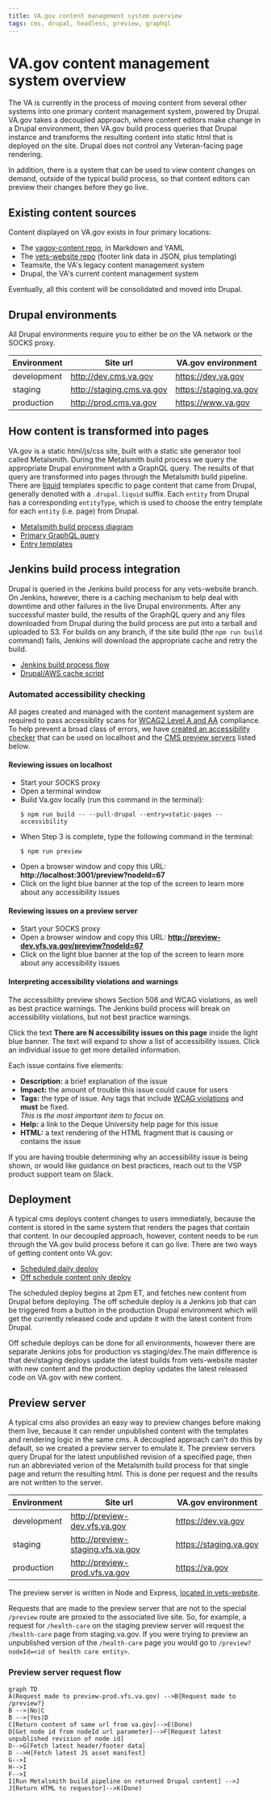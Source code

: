 ```yaml
---
title: VA.gov content management system overview
tags: cms, drupal, headless, preview, graphql
---
```


# VA.gov content management system overview

The VA is currently in the process of moving content from several other systems into one primary content management system, powered by Drupal. VA.gov takes a decoupled approach, where content editors make change in a Drupal environment, then VA.gov build process queries that Drupal instance and transforms the resulting content into static html that is deployed on the site. Drupal does not control any Veteran-facing page rendering.

In addition, there is a system that can be used to view content changes on demand, outside of the typical build process, so that content editors can preview their changes before they go live.

## Existing content sources

Content displayed on VA.gov exists in four primary locations:

- The [vagov-content repo](https://github.com/department-of-veterans-affairs/vagov-content), in Markdown and YAML
- The [vets-website repo](https://github.com/department-of-veterans-affairs/vets-website) (footer link data in JSON, plus templating)
- Teamsite, the VA's legacy content management system
- Drupal, the VA's current content management system

Eventually, all this content will be consolidated and moved into Drupal.

## Drupal environments

All Drupal environments require you to either be on the VA network or the SOCKS proxy.

| Environment | Site url                  | VA.gov environment     |
| ----------- | ------------------------- | ---------------------- |
| development | http://dev.cms.va.gov     | https://dev.va.gov     |
| staging     | http://staging.cms.va.gov | https://staging.va.gov |
| production  | http://prod.cms.va.gov    | https://www.va.gov     |

## How content is transformed into pages

VA.gov is a static html/js/css site, built with a static site generator tool called Metalsmith. During the Metalsmith build process we query the appropriate Drupal environment with a GraphQL query. The results of that query are transformed into pages through the Metalsmith build pipeline. There are [liquid](https://shopify.github.io/liquid/) templates specific to page content that came from Drupal, generally denoted with a `.drupal.liquid` suffix. Each `entity` from Drupal has a corresponding `entityType`, which is used to choose the entry template for each `entity` (i.e. page) from Drupal.

- [Metalsmith build process diagram](/platform/architecture/static-site)
- [Primary GraphQL query](https://github.com/department-of-veterans-affairs/vets-website/blob/master/src/site/stages/build/drupal/graphql/GetAllPages.graphql.js)
- [Entry templates](https://github.com/department-of-veterans-affairs/vets-website/tree/master/src/site/layouts)

## Jenkins build process integration

Drupal is queried in the Jenkins build process for any vets-website branch. On Jenkins, however, there is a caching mechanism to help deal with downtime and other failures in the live Drupal environments. After any successful master build, the results of the GraphQL query and any files downloaded from Drupal during the build process are put into a tarball and uploaded to S3. For builds on any branch, if the site build (the `npm run build` command) fails, Jenkins will download the appropriate cache and retry the build.

- [Jenkins build process flow](/platform/architecture/build-deploy-flows#standard-masterpr-build)
- [Drupal/AWS cache script](https://github.com/department-of-veterans-affairs/vets-website/tree/master/script/drupal-aws-cache.js)

### Automated accessibility checking

All pages created and managed with the content management system are required to pass accessiblity scans for [WCAG2 Level A and AA](https://www.w3.org/TR/WCAG20/) compliance. To help prevent a broad class of errors, we have [created an accessibility checker](https://github.com/department-of-veterans-affairs/vets-website/pull/10836) that can be used on localhost and the [CMS preview servers](#preview-server) listed below.

#### Reviewing issues on localhost

- Start your SOCKS proxy
- Open a terminal window
- Build Va.gov locally (run this command in the terminal):
  ```
  $ npm run build -- --pull-drupal --entry=static-pages --accessibility
  ```
- When Step 3 is complete, type the following command in the terminal:
  ```
  $ npm run preview
  ```
- Open a browser window and copy this URL: **http://localhost:3001/preview?nodeId=67**
- Click on the light blue banner at the top of the screen to learn more about any accessibility issues

#### Reviewing issues on a preview server

- Start your SOCKS proxy
- Open a browser window and copy this URL: **http://preview-dev.vfs.va.gov/preview?nodeId=67**
- Click on the light blue banner at the top of the screen to learn more about any accessibility issues

#### Interpreting accessibility violations and warnings

The accessibility preview shows Section 508 and WCAG violations, as well as best practice warnings. The Jenkins build process will break on accessibility violations, but not best practice warnings.

Click the text **There are N accessibility issues on this page** inside the light blue banner. The text will expand to show a list of accessibility issues. Click an individual issue to get more detailed information.

Each issue contains five elements:

- **Description:** a brief explanation of the issue
- **Impact:** the amount of trouble this issue could cause for users
- **Tags:** the type of issue. Any tags that include [WCAG violations](https://www.w3.org/TR/WCAG20/) and **must** be fixed.<br/>_This is the most important item to focus on._
- **Help:** a link to the Deque University help page for this issue
- **HTML:** a text rendering of the HTML fragment that is causing or contains the issue

If you are having trouble determining why an accessibility issue is being shown, or would like guidance on best practices, reach out to the VSP product support team on Slack.

## Deployment

A typical cms deploys content changes to users immediately, because the content is stored in the same system that renders the pages that contain that content. In our decoupled approach, however, content needs to be run through the VA.gov build process before it can go live. There are two ways of getting content onto VA.gov:

- [Scheduled daily deploy](/platform/architecture/build-deploy-flows#daily-deploy)
- [Off schedule content only deploy](/platform/architecture/build-deploy-flows#content-only-deploy)

The scheduled deploy begins at 2pm ET, and fetches new content from Drupal before deploying. The off schedule deploy is a Jenkins job that can be triggered from a button in the production Drupal environment which will get the currently released code and update it with the latest content from Drupal.

Off schedule deploys can be done for all environments, however there are separate Jenkins jobs for production vs staging/dev.The main difference is that dev/staging deploys update the latest builds from vets-website master with new content and the production deploy updates the latest released code on VA.gov with new content.

## Preview server

A typical cms also provides an easy way to preview changes before making them live, because it can render unpublished content with the templates and rendering logic in the same cms. A decoupled approach can't do this by default, so we created a preview server to emulate it. The preview servers query Drupal for the latest unpublished revision of a specified page, then run an abbreviated verion of the Metalsmith build process for that single page and return the resulting html. This is done per request and the results are not written to the server.

| Environment | Site url                          | VA.gov environment     |
| ----------- | --------------------------------- | ---------------------- |
| development | http://preview-dev.vfs.va.gov     | https://dev.va.gov     |
| staging     | http://preview-staging.vfs.va.gov | https://staging.va.gov |
| production  | http://preview-prod.vfs.va.gov    | https://va.gov         |

The preview server is written in Node and Express, [located in vets-website](https://github.com/department-of-veterans-affairs/vets-website/blob/master/script/preview.js).

Requests that are made to the preview server that are not to the special `/preview` route are proxied to the associated live site. So, for example, a request for `/health-care` on the staging preview server will request the `/health-care` page from staging.va.gov. If you were trying to preview an unpublished version of the `/health-care` page you would go to `/preview?nodeId=<id of health care entity>`.

### Preview server request flow

```mermaid
graph TD
A(Request made to preview-prod.vfs.va.gov) -->B{Request made to /preview?}
B -->|No|C
B -->|Yes|D
C[Return content of same url from va.gov]-->E(Done)
D[Get node id from nodeId url parameter]-->F[Request latest unpublished revision of node id]
D-->G[Fetch latest header/footer data]
D -->H[Fetch latest JS asset manifest]
G-->I
H-->I
F-->I
I[Run Metalsmith build pipeline on returned Drupal content] -->J
J[Return HTML to requestor]-->K(Done)
```
